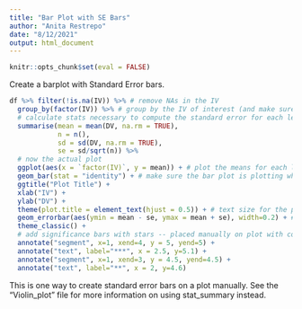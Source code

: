 ---
title: "Bar Plot with SE Bars"
author: "Anita Restrepo"
date: "8/12/2021"
output: html_document
---

```{r include = FALSE}
knitr::opts_chunk$set(eval = FALSE)
```

Create a barplot with Standard Error bars.  

```{r}
df %>% filter(!is.na(IV)) %>% # remove NAs in the IV
  group_by(factor(IV)) %>% # group by the IV of interest (and make sure R knows it's a factor)
  # calculate stats necessary to compute the standard error for each level of the IV
  summarise(mean = mean(DV, na.rm = TRUE), 
            n = n(),
            sd = sd(DV, na.rm = TRUE),
            se = sd/sqrt(n)) %>%
  # now the actual plot
  ggplot(aes(x = `factor(IV)`, y = mean)) + # plot the means for each level of the IV
  geom_bar(stat = "identity") + # make sure the bar plot is plotting what we tell it and not the count
  ggtitle("Plot Title") +
  xlab("IV") + 
  ylab("DV") + 
  theme(plot.title = element_text(hjust = 0.5)) + # text size for the plot title
  geom_errorbar(aes(ymin = mean - se, ymax = mean + se), width=0.2) + # use the standard error calculated above for each level of the IV and plot as error bars (+/- 1 SE)
  theme_classic() +
  # add significance bars with stars -- placed manually on plot with coordinates
  annotate("segment", x=1, xend=4, y = 5, yend=5) +
  annotate("text", label="***", x = 2.5, y=5.1) +
  annotate("segment", x=1, xend=3, y = 4.5, yend=4.5) +
  annotate("text", label="**", x = 2, y=4.6)
```
  
This is one way to create standard error bars on a plot manually. See the "Violin_plot" file for more information on using stat_summary instead.  